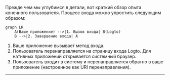
Прежде чем мы углубимся в детали, вот краткий обзор опыта конечного пользователя. Процесс входа можно упростить следующим образом:

```mermaid
graph LR
    A(Ваше приложение) -->|1. Вызов входа| B(Logto)
    B -->|2. Завершение входа| A
```

1. Ваше приложение вызывает метод входа.
2. Пользователь перенаправляется на страницу входа Logto. Для нативных приложений открывается системный браузер.
3. Пользователь входит в систему и перенаправляется обратно в ваше приложение (настроенное как URI перенаправления).

<RegardingRedirectBasedSignIn />

---
